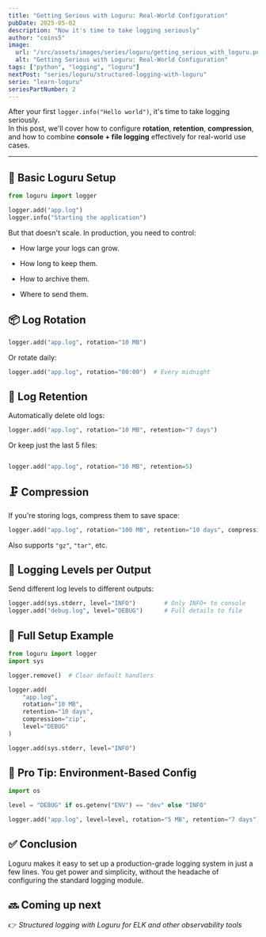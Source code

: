 ```yaml
---
title: "Getting Serious with Loguru: Real-World Configuration"
pubDate: 2025-05-02
description: "Now it's time to take logging seriously"
author: "coins5"
image:
  url: "/src/assets/images/series/loguru/getting_serious_with_loguru.png"
  alt: "Getting Serious with Loguru: Real-World Configuration"
tags: ["python", "logging", "loguru"]
nextPost: "series/loguru/structured-logging-with-loguru"
serie: "learn-loguru"
seriesPartNumber: 2
---
```


After your first `logger.info("Hello world")`, it's time to take logging seriously.  
In this post, we'll cover how to configure **rotation**, **retention**, **compression**, and how to combine **console + file logging** effectively for real-world use cases.

---

## 🚀 Basic Loguru Setup

```python
from loguru import logger

logger.add("app.log")
logger.info("Starting the application")
```

But that doesn't scale. In production, you need to control:

- How large your logs can grow.

- How long to keep them.

- How to archive them.

- Where to send them.

## 📦 Log Rotation

```python
logger.add("app.log", rotation="10 MB")
```

Or rotate daily:

```python
logger.add("app.log", rotation="00:00")  # Every midnight
```

## 🧹 Log Retention

Automatically delete old logs:

```python
logger.add("app.log", rotation="10 MB", retention="7 days")

```

Or keep just the last 5 files:

```python

logger.add("app.log", rotation="10 MB", retention=5)
```

## 🗜️ Compression

If you're storing logs, compress them to save space:

```python
logger.add("app.log", rotation="100 MB", retention="10 days", compression="zip")

```

Also supports `"gz"`, `"tar"`, etc.

## 🎯 Logging Levels per Output

Send different log levels to different outputs:

```python
logger.add(sys.stderr, level="INFO")        # Only INFO+ to console
logger.add("debug.log", level="DEBUG")      # Full details to file
```

## 🧪 Full Setup Example

```python
from loguru import logger
import sys

logger.remove()  # Clear default handlers

logger.add(
    "app.log",
    rotation="10 MB",
    retention="10 days",
    compression="zip",
    level="DEBUG"
)

logger.add(sys.stderr, level="INFO")
```

## 🧠 Pro Tip: Environment-Based Config

```python
import os

level = "DEBUG" if os.getenv("ENV") == "dev" else "INFO"

logger.add("app.log", level=level, rotation="5 MB", retention="7 days")

```

## ✅ Conclusion

Loguru makes it easy to set up a production-grade logging system in just a few lines.
You get power and simplicity, without the headache of configuring the standard logging module.

## 🔜 Coming up next

👉 _Structured logging with Loguru for ELK and other observability tools_
